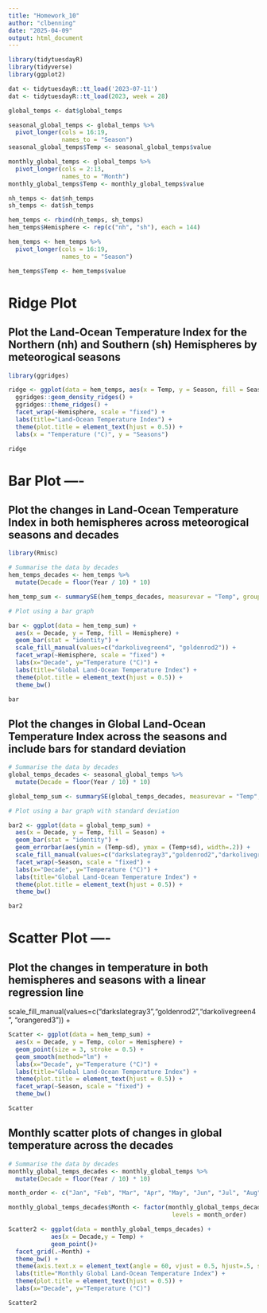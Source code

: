```yaml
---
title: "Homework_10"
author: "clbenning"
date: "2025-04-09"
output: html_document
---
```


```r
library(tidytuesdayR)
library(tidyverse)
library(ggplot2)

dat <- tidytuesdayR::tt_load('2023-07-11')
dat <- tidytuesdayR::tt_load(2023, week = 28)

global_temps <- dat$global_temps

seasonal_global_temps <- global_temps %>%
  pivot_longer(cols = 16:19, 
               names_to = "Season")
seasonal_global_temps$Temp <- seasonal_global_temps$value

monthly_global_temps <- global_temps %>%
  pivot_longer(cols = 2:13, 
               names_to = "Month")
monthly_global_temps$Temp <- monthly_global_temps$value

nh_temps <- dat$nh_temps
sh_temps <- dat$sh_temps

hem_temps <- rbind(nh_temps, sh_temps)
hem_temps$Hemisphere <- rep(c("nh", "sh"), each = 144)

hem_temps <- hem_temps %>%
  pivot_longer(cols = 16:19, 
               names_to = "Season")

hem_temps$Temp <- hem_temps$value
```

# Ridge Plot

## Plot the Land-Ocean Temperature Index for the Northern (nh) and Southern (sh) Hemispheres by meteorogical seasons

```r
library(ggridges)

ridge <- ggplot(data = hem_temps, aes(x = Temp, y = Season, fill = Season)) +
  ggridges::geom_density_ridges() +
  ggridges::theme_ridges() +
  facet_wrap(~Hemisphere, scale = "fixed") +
  labs(title="Land-Ocean Temperature Index") +
  theme(plot.title = element_text(hjust = 0.5)) +
  labs(x = "Temperature (°C)", y = "Seasons")

ridge
```

# Bar Plot ----

## Plot the changes in Land-Ocean Temperature Index in both hemispheres across meteorogical seasons and decades 

```r
library(Rmisc)

# Summarise the data by decades 
hem_temps_decades <- hem_temps %>%
  mutate(Decade = floor(Year / 10) * 10)

hem_temp_sum <- summarySE(hem_temps_decades, measurevar = "Temp", groupvars = c("Decade", "Hemisphere", "Season"), na.rm = TRUE)

# Plot using a bar graph

bar <- ggplot(data = hem_temp_sum) +
  aes(x = Decade, y = Temp, fill = Hemisphere) + 
  geom_bar(stat = "identity") +
  scale_fill_manual(values=c("darkolivegreen4", "goldenrod2")) +
  facet_wrap(~Hemisphere, scale = "fixed") +
  labs(x="Decade", y="Temperature (°C)") +
  labs(title="Global Land-Ocean Temperature Index") +
  theme(plot.title = element_text(hjust = 0.5)) +
  theme_bw()

bar
```

## Plot the changes in Global Land-Ocean Temperature Index across the seasons and include bars for standard deviation 
```r
# Summarise the data by decades 
global_temps_decades <- seasonal_global_temps %>%
  mutate(Decade = floor(Year / 10) * 10)

global_temp_sum <- summarySE(global_temps_decades, measurevar = "Temp", groupvars = c("Decade", "Season"), na.rm = TRUE)

# Plot using a bar graph with standard deviation 

bar2 <- ggplot(data = global_temp_sum) +
  aes(x = Decade, y = Temp, fill = Season) + 
  geom_bar(stat = "identity") +
  geom_errorbar(aes(ymin = (Temp-sd), ymax = (Temp+sd), width=.2)) +
  scale_fill_manual(values=c("darkslategray3","goldenrod2","darkolivegreen4", "orangered3")) +
  facet_wrap(~Season, scale = "fixed") +
  labs(x="Decade", y="Temperature (°C)") +
  labs(title="Global Land-Ocean Temperature Index") +
  theme(plot.title = element_text(hjust = 0.5)) +
  theme_bw()

bar2
```

# Scatter Plot ----

## Plot the changes in temperature in both hemispheres and seasons with a linear regression line


scale_fill_manual(values=c("darkslategray3","goldenrod2","darkolivegreen4", "orangered3")) +

```r
Scatter <- ggplot(data = hem_temp_sum) +
  aes(x = Decade, y = Temp, color = Hemisphere) +
  geom_point(size = 3, stroke = 0.5) +
  geom_smooth(method="lm") +
  labs(x="Decade", y="Temperature (°C)") +
  labs(title="Global Land-Ocean Temperature Index") +
  theme(plot.title = element_text(hjust = 0.5)) +
  facet_wrap(~Season, scale = "fixed") +
  theme_bw()

Scatter
```
## Monthly scatter plots of changes in global temperature across the decades 
```r
# Summarise the data by decades 
monthly_global_temps_decades <- monthly_global_temps %>%
  mutate(Decade = floor(Year / 10) * 10)

month_order <- c("Jan", "Feb", "Mar", "Apr", "May", "Jun", "Jul", "Aug", "Sep", "Oct", "Nov", "Dec")

monthly_global_temps_decades$Month <- factor(monthly_global_temps_decades$Month, 
                                              levels = month_order)

Scatter2 <- ggplot(data = monthly_global_temps_decades) + 
            aes(x = Decade,y = Temp) + 
            geom_point()+
  facet_grid(.~Month) +
  theme_bw() + 
  theme(axis.text.x = element_text(angle = 60, vjust = 0.5, hjust=.5, size = 7))+
  labs(title="Monthly Global Land-Ocean Temperature Index") +
  theme(plot.title = element_text(hjust = 0.5)) +
  labs(x="Decade", y="Temperature (°C)")

Scatter2 
```

